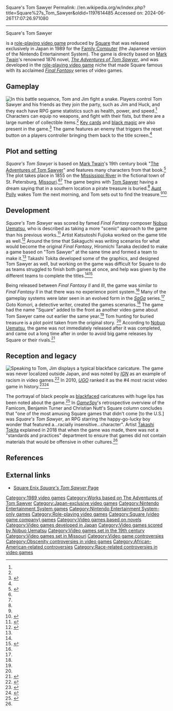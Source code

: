 Square's Tom Sawyer
Permalink: //en.wikipedia.org/w/index.php?title=Square%27s_Tom_Sawyer&oldid=1197614485
Accessed on: 2024-06-26T17:07:26.971080



------
Square's Tom Sawyer
{{italic title}}
{{Infobox video game
| title = Square no Tom Sawyer
| image = Squares tom sawyer package.png
| caption = <!-- Box art -->
| developer =  [[Square (video game company)|Square]]
| publisher = Square
| producer = 
| designer = Nobuyuki Hoshino<br />[[Hiroyuki Ito]]
| programmer = Keitarou Adachi<br />Kiyoshi Yoshii<br />Hiroshi Nakamura
| artist = Masaaki Miura<br />Masanori Hoshino<br />[[Takashi Tokita]]
| writer = Goujin Komori
| composer = [[Nobuo Uematsu]]
| released = {{vgrelease|JP|March 19, 1989}}
| genre = [[Role-playing video game]]
| modes = [[Single-player video game|Single-player]]
| platforms = [[Nintendo Entertainment System|Family Computer]]
}}

{{Nihongo|'''''Square's Tom Sawyer'''''|スクウェアのトム・ソーヤ|Sukuwea no Tomu Sōya|}} is a [[role-playing video game]] produced by [[Square (video game company)|Square]] that was released exclusively in Japan in 1989 for the [[Nintendo Entertainment System|Family Computer]] (the Japanese version of the Nintendo Entertainment System). The game is directly based on [[Mark Twain]]'s renowned 1876 novel, ''[[The Adventures of Tom Sawyer]]'', and was developed in the [[role-playing video game]] niche that made Square famous with its acclaimed ''[[Final Fantasy]]'' series of video games.

==Gameplay==
[[File:Square Tom Sawyer screenshot battle2.png|thumb|left|In this battle sequence, Tom and Jim fight a snake.]]
Players control Tom Sawyer and his friends as they join the party, such as Jim and Huck, and they each have RPG game statistics such as health, power, and speed.<ref name=itsmagic/> Characters can equip no weapons, and fight with their fists, but there are a large number of collectible items.<ref name=itsmagic/> [[Key card]]s and [[black magic]] are also present in the game.<ref name=itsmagic>{{cite web|url=https://www.gameinformer.com/b/features/archive/2014/03/31/six-wild-japanese-games-set-in-other-cultures.aspx|publisher=Game Informer|accessdate=April 20, 2020|title=Six Wild Japanese Games Set In Other Cultures|date=March 31, 2014|author=Hiefje, Shin}}</ref> The game features an enemy that triggers the reset button on a players controller bringing them back to the title screen.<ref name=jack/>

==Plot and setting==
''Square's Tom Sawyer'' is based on [[Mark Twain]]'s 19th century book "[[The Adventures of Tom Sawyer]]" and features many characters from that book.<ref name=jack>{{cite web|url= https://appget.com/c/special/221297/purple-118/|publisher=AppGet|accessdate=May 31, 2020|date=November 20, 2016|title=「スクウェアのトム・ソーヤ」ガンホーの最新作「セブンス・リバース」の田中弘道氏プロデュースの意欲的システム満載のRPGを大特集！新しいRPG【ゲーム年代史】}}</ref> The plot takes place in 1855 on the [[Mississippi River]] in the fictional town of St. Petersburg, [[Missouri]].<ref name=jack/><ref name=itsmagic/> The game begins with [[List of characters in the Tom Sawyer series#Tom Sawyer|Tom Sawyer]] having a dream saying that in a southern location a pirate treasure is buried.<ref name=jack/> [[List of characters in the Tom Sawyer series#Aunt Polly|Aunt Polly]] wakes Tom the next morning, and Tom sets out to find the treasure.<ref name=jack/><ref name=interviewz>{{cite web|url= https://tokyo.whatsin.jp/320584/2|accessdate=May 31, 2020|date=November 19, 2018|publisher=What’s In Tokyo?|author=Fumio, Kurokawa|title=Interview}}</ref>

==Development==
''Square's Tom Sawyer'' was scored by famed ''Final Fantasy'' composer [[Nobuo Uematsu]], who is described as taking a more "scenic" approach to the game than his previous works.<ref>{{cite web|author=Chris Greening |title=Nobuo Uematsu |publisher=Square Enix Music |date=2011-06-01 |url=http://www.squareenixmusic.com/composers/uematsu/index.shtml |access-date=2013-02-25 |url-status=live |archive-url=https://web.archive.org/web/20130404170938/http://www.squareenixmusic.com/composers/uematsu/index.shtml |archive-date=April 4, 2013}}</ref> Artist Katsutoshi Fujioka worked on the game title as well.<ref name=shmup>{{cite web|url= http://shmuplations.com/historyofsquare/|title= The History of Square – 1992 Developer Interview|accessdate=May 31, 2020|date=January 1, 1992|publisher= Dengeki SFC magazine}}</ref> Around the time that Sakaguchi was writing scenarios for what would become the original ''Final Fantasy'',  Hiromichi Tanaka decided to make a game based on "Tom Sawyer" at the same time and formed a team to make it.<ref name=interviewz/> Takashi Tokita developed some of the graphics, and designed Tom Sawyer as well, but working on the game was difficult for Square to do as teams struggled to finish both games at once, and help was given by the different teams to complete the titles.<ref name=interviewz/><ref name=answer1>{{cite book|page=191|date=February 2018|title=The Untold History of Japanese Game Developers|volume=3|author=Szczepaniak, John|publisher=SMG Szczepaniak}}</ref>

Being released between ''Final Fantasy II'' and ''III'', the game was similar to ''Final Fantasy II'' in that there was no experience point system.<ref name=jack/> Many of the gameplay systems were later seen in an evolved form in the ''[[SaGa (series)|SaGa]]'' series.<ref name=jack/> Goto Komori, a detective writer, created the games scenarios.<ref name=jack/> The game had the name "Square" added to the front as another video game about Tom Sawyer came out earlier the same year.<ref name=jack/> Tom hunting for buried treasure is a plot point taken from the original story. <ref name=itsmagic/> According to [[Nobuo Uematsu]], the game was not immediately released after it was completed, and came out a long time after in order to avoid big game releases by Square or their rivals.<ref name=timing>{{cite web|url= https://news.denfaminicogamer.jp/nicolive/uematsu/4|accessdate=June 8, 2020|title=『キングスナイト』の曲は『ドルアーガの塔』を意識した──作曲家・植松伸夫が語るスクウェア初期作品の思い出|publisher=Den Faminico Gamer|date=December 14, 2016}}</ref>

==Reception and legacy==
[[File:Square Tom Sawyer screenshot blackface.png|thumb|right|Speaking to Tom, Jim displays a typical [[blackface]] caricature.]]
The game was never localized outside Japan, and was noted by ''[[IGN]]'' as an example of racism in video games.<ref>{{cite web|author=Levi Buchanan |title=A History of Insensitivity |publisher=[[IGN]] |date=2009-03-06 |url=http://m.ign.com/articles/2009/03/06/a-history-of-insensitivity |access-date=2013-02-25 |url-status=live |archive-url=https://web.archive.org/web/20160225034125/http://m.ign.com/articles/2009/03/06/a-history-of-insensitivity |archive-date=2016-02-25}}</ref> In 2010, ''[[UGO]]'' ranked it as the #4 most racist video game in history.<ref>{{cite web|title=The 11 Most Racist Video Games|author=Jensen, K. Thor|date=November 30, 2010|url=http://www.ugo.com/games/the-11-most-racist-video-games.html|website=[[UGO]]|accessdate=December 30, 2016}}</ref><ref name=racyist>{{cite web|url=https://www.pcmag.com/news/18-bizarre-video-game-adaptations-that-actually-exist|accessdate=April 20, 2020|date=February 4, 2017|author=Dashevsky, Evan|publisher=PC Magazine|title=18 Bizarre Video Game Adaptations That Actually Exist}}</ref>

The portrayal of black people as [[blackface]]d caricatures with huge lips has been noted about the game.<ref>{{cite book|author=Tristan Donovan |title=Mortal Kombat - A Book Excerpt from Replay: The History of Video Games |publisher=Yellow Ant Publishing |date=2010-04-20 |url=http://www.gamasutra.com/view/feature/134205/mortal_kombat__a_book_excerpt_.php?print=1 |access-date=2013-02-25 |url-status=live |archive-url=https://web.archive.org/web/20130511100837/http://www.gamasutra.com/view/feature/134205/mortal_kombat__a_book_excerpt_.php?print=1 |archive-date=2013-05-11}}</ref> In ''[[GameSpy]]'''s retrospective overview of the Famicom, Benjamin Turner and Christian Nutt's Square column concludes that "one of the most amusing Square games that didn't come [to the U.S.] was ''Square's Tom Sawyer'', an RPG starring the happy-go-lucky boy wonder that featured a...racially insensitive...character". Artist [[Takashi Tokita]] explained in 2018 that when the game was made, there was not a "standards and practices"  department to ensure that games did not contain materials that would be offensive in other cultures.<ref name=answer1/>

==References==
{{Reflist}}

==External links==
* [http://www.square-enix.com/jp/archive/square_tomsoya/ Square Enix ''Square's Tom Sawyer'' Page] {{in lang|ja}}

{{The Adventures of Tom Sawyer}}

[[Category:1989 video games]]
[[Category:Works based on The Adventures of Tom Sawyer]]
[[Category:Japan-exclusive video games]]
[[Category:Nintendo Entertainment System games]]
[[Category:Nintendo Entertainment System-only games]]
[[Category:Role-playing video games]]
[[Category:Square (video game company) games]]
[[Category:Video games based on novels]]
[[Category:Video games developed in Japan]]
[[Category:Video games scored by Nobuo Uematsu]]
[[Category:Video games set in the 19th century]]
[[Category:Video games set in Missouri]]
[[Category:Video game controversies]]
[[Category:Obscenity controversies in video games]]
[[Category:African-American-related controversies]]
[[Category:Race-related controversies in video games]]